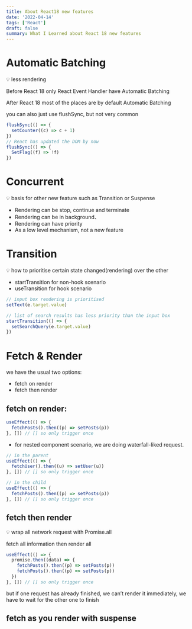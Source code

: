 ```yaml
---
title: About React18 new features
date: '2022-04-14'
tags: ['React']
draft: false
summary: What I Learned about React 18 new features
---
```


# Automatic Batching

<aside>
💡 less rendering

</aside>

Before React 18 only React Event Handler have Automatic Batching

After React 18 most of the places are by default Automatic Batching

you can also just use flushSync, but not very common

```jsx
flushSync(() => {
  setCounter((c) => c + 1)
})
// React has updated the DOM by now
flushSync(() => {
  SetFlag((f) => !f)
})
```

# Concurrent

<aside>
💡 basis for other new feature such as Transition or Suspense

</aside>

- Rendering can be stop, continue and terminate
- Rendering can be in background、
- Rendering can have priority
- As a low level mechanism, not a new feature

# Transition

<aside>
💡 how to prioritise certain state changed(rendering) over the other

</aside>

- startTransition for non-hook scenario
- useTransition for hook scenario

```jsx
// input box rendering is prioritised
setText(e.target.value)

// list of search results has less priority than the input box
startTransition(() => {
  setSearchQuery(e.target.value)
})
```

# Fetch & Render

we have the usual two options:

- fetch on render
- fetch then render

## fetch on render:

```jsx
useEffect(() => {
  fetchPosts().then((p) => setPosts(p))
}, []) // [] so only trigger once
```

- for nested component scenario, we are doing waterfall-liked request.

```jsx
// in the parent
useEffect(() => {
  fetchUser().then((u) => setUser(u))
}, []) // [] so only trigger once

// in the child
useEffect(() => {
  fetchPosts().then((p) => setPosts(p))
}, []) // [] so only trigger once
```

## fetch then render

<aside>
💡 wrap all network request with Promise.all

</aside>

fetch all information then render all

```jsx
useEffect(() => {
  promise.then((data) => {
    fetchPosts().then((p) => setPosts(p))
    fetchPosts().then((p) => setPosts(p))
  })
}, []) // [] so only trigger once
```

but if one request has already finished, we can’t render it immediately, we have to wait for the other one to finish

## fetch as you render with suspense
